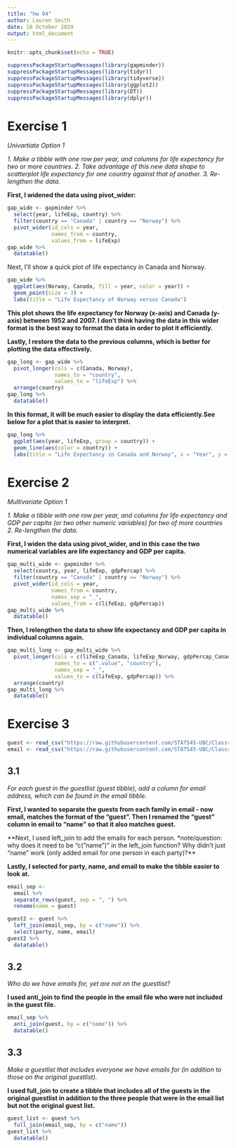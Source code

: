 ```yaml
---
title: "hw 04"
author: Lauren Smith
date: 10 October 2019
output: html_document
---
```


```r
knitr::opts_chunk$set(echo = TRUE)
```

```r
suppressPackageStartupMessages(library(gapminder))
suppressPackageStartupMessages(library(tidyr))
suppressPackageStartupMessages(library(tidyverse))
suppressPackageStartupMessages(library(ggplot2))
suppressPackageStartupMessages(library(DT))
suppressPackageStartupMessages(library(dplyr))
```



# Exercise 1
_Univartiate Option 1_

_1. Make a tibble with one row per year, and columns for life expectancy for two or more countries._
_2. Take advantage of this new data shape to scatterplot life expectancy for one country against that of another._
_3. Re-lengthen the data._

**First, I widened the data using pivot_wider:**
```r
gap_wide <- gapminder %>%
  select(year, lifeExp, country) %>%
  filter(country == "Canada" | country == "Norway") %>%
  pivot_wider(id_cols = year,
              names_from = country,
              values_from = lifeExp)
gap_wide %>%
  datatable()
```



Next, I'll show a quick plot of life expectancy in Canada and Norway.
```r
gap_wide %>%
  ggplot(aes(Norway, Canada, fill = year, color = year)) +
  geom_point(size = 3) +
  labs(title = "Life Expectancy of Norway versus Canada")
```

**This plot shows the life expectancy for Norway (x-axis) and Canada (y-axis) between 1952 and 2007. I don't think having the data in this wider format is the best way to format the data in order to plot it efficiently.**


**Lastly, I restore the data to the previous columns, which is better for plotting the data effectively. **
```r
gap_long <- gap_wide %>%
  pivot_longer(cols = c(Canada, Norway),
               names_to = "country",
               values_to = "lifeExp") %>%
  arrange(country)
gap_long %>%
  datatable()
```


**In this format, it will be much easier to display the data efficiently.See below for a plot that is easier to interpret. **
```r
gap_long %>%
  ggplot(aes(year, lifeExp, group = country)) +
  geom_line(aes(color = country)) +
  labs(title = "Life Expectancy in Canada and Norway", x = "Year", y = "Life Expectancy")
```




# Exercise 2
_Multivariate Option 1_

_1. Make a tibble with one row per year, and columns for life expectancy and GDP per capita (or two other numeric variables) for two of more countries_
_2. Re-lengthen the data._

**First, I widen the data using pivot_wider, and in this case the two numerical variables are life expectancy and GDP per capita. **
```r
gap_multi_wide <- gapminder %>%
  select(country, year, lifeExp, gdpPercap) %>%
  filter(country == "Canada" | country == "Norway") %>%
  pivot_wider(id_cols = year,
              names_from = country,
              names_sep = "_",
              values_from = c(lifeExp, gdpPercap))
gap_multi_wide %>%
  datatable()
```


**Then, I relengthen the data to show life expectancy and GDP per capita in individual columns again. **
```r
gap_multi_long <- gap_multi_wide %>%
  pivot_longer(cols = c(lifeExp_Canada, lifeExp_Norway, gdpPercap_Canada, gdpPercap_Norway),
               names_to = c(".value", "country"),
               names_sep = "_",
               values_to = c(lifeExp, gdpPercap)) %>%
  arrange(country)
gap_multi_long %>%
  datatable()
```



# Exercise 3

```r
guest <- read_csv("https://raw.githubusercontent.com/STAT545-UBC/Classroom/master/data/wedding/attend.csv")
email <- read_csv("https://raw.githubusercontent.com/STAT545-UBC/Classroom/master/data/wedding/emails.csv")
```

## 3.1
_For each guest in the guestlist (guest tibble), add a column for email address, which can be found in the email tibble._


**First, I wanted to separate the guests from each family in email - now email, matches the format of the "guest". Then I renamed the "guest" column in email to "name" so that it also matches guest.**

**Next, I used left_join to add the emails for each person. *note/question: why does it need to be "c("name")" in the left_join function? Why didn't just "name" work (only added email for one person in each party)?**

**Lastly, I selected for party, name, and email to make the tibble easier to look at.** 

```r
email_sep <- 
  email %>% 
  separate_rows(guest, sep = ", ") %>%
  rename(name = guest)

guest2 <- guest %>%
  left_join(email_sep, by = c("name")) %>%
  select(party, name, email)
guest2 %>%
  datatable()
```


## 3.2
_Who do we have emails for, yet are not on the guestlist?_

**I used anti_join to find the people in the email file who were not included in the guest file.**
```r
email_sep %>%
  anti_join(guest, by = c("name")) %>%
  datatable()
```


## 3.3
_Make a guestlist that includes everyone we have emails for (in addition to those on the original guestlist)._

**I used full_join to create a tibble that includes all of the guests in the original guestlist in addition to the three people that were in the email list but not the original guest list.**
```r
guest_list <- guest %>%
  full_join(email_sep, by = c("name"))
guest_list %>%
  datatable()
```













